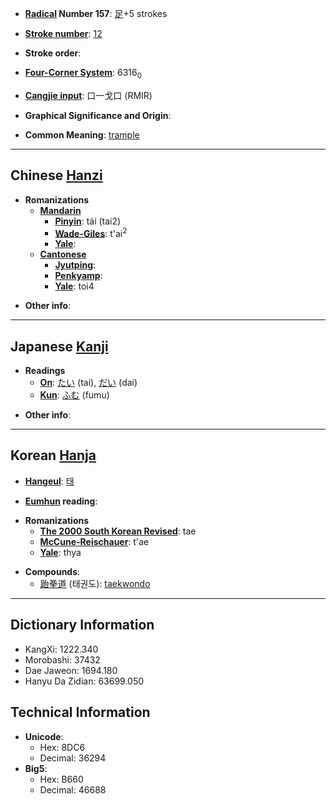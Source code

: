 
<!-- 
This page has been placed on ''Requests for Ph34rism.
This request has been subsequently carried out Ph34r themself.

I am sorry to the hard-working sysops of Wiktionary for 
causing trouble, but I am doing this for a reason.

Thank you (come again).
-->

* '''[[Wiktionary:Chinese radical index| Radical]] Number 157''': [[Wiktionary:Chinese radical index 足|足]]+5 strokes

* '''[[Wiktionary:Chinese total strokes index|Stroke number]]''': [[Wiktionary:Chinese total strokes index 12|12]]

* '''Stroke order''': 

* '''[[Wiktionary:Chinese four corner index|Four-Corner System]]''': 6316<sub>0</sub>

* '''[[Wiktionary:Chinese Cangjie index|Cangjie input]]''': 口一戈口 (RMIR)

* '''Graphical Significance and Origin''': 

* '''Common Meaning''': [[trample]]

----

== Chinese [[Hanzi]] ==

* '''Romanizations'''
** '''[[Mandarin]]'''
*** '''[[Pinyin]]''': tái (tai2)
*** '''[[Wade-Giles]]''': t'ai<sup>2</sup>
*** '''[[Yale]]''': 
** '''[[Cantonese]]'''
*** '''[[Jyutping]]''':
*** '''[[Penkyamp]]''': 
*** '''[[Yale]]''': toi4

* '''Other info''': 

----

== Japanese [[Kanji]] ==

* '''Readings'''
** '''[[On]]''': [[たい]] (tai), [[だい]] (dai)
** '''[[Kun]]''': [[ふむ]] (fumu)

* '''Other info''':  

----

== Korean [[Hanja]] ==

* '''[[Hangeul]]''': [[태]]

* '''[[Eumhun]] reading''': 

* '''Romanizations'''
** '''[[The 2000 South Korean Revised Romanization|The 2000 South Korean Revised]]''': tae
** '''[[McCune-Reischauer]]''': t'ae
** '''[[Yale]]''': thya

* '''Compounds''':
** [[跆拳道]] (태권도): [[taekwondo]]

----

== Dictionary Information ==

* KangXi: 1222.340
* Morobashi: 37432
* Dae Jaweon: 1694.180
* Hanyu Da Zidian: 63699.050

== Technical Information ==

* '''Unicode''':
** Hex: 8DC6
** Decimal: 36294
* '''Big5''':
** Hex: B660
** Decimal: 46688